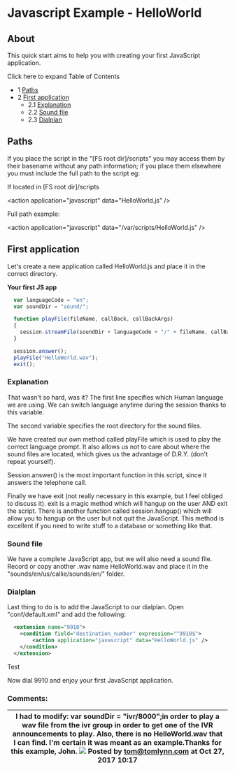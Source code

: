 
# Javascript Example - HelloWorld 

 

## About

This quick start aims to help you with creating your first JavaScript application. 

Click here to expand Table of Contents

* 1 [Paths](#-freeswitch--javascript-example---helloworld-)
* 2 [First application](#first-application)  
   * 2.1 [Explanation](#explanation)  
   * 2.2 [Sound file](#-freeswitch--javascript-example---helloworld-)  
   * 2.3 [Dialplan](#-freeswitch--javascript-example---helloworld-)

## Paths

If you place the script in the "\[FS root dir\]/scripts" you may access them by their basename without any path information; if you place them elsewhere you must include the full path to the script eg:

If located in \[FS root dir\]/scripts

\<action application="javascript" data="HelloWorld.js" />

Full path example:

\<action application="javascript" data="/var/scripts/HelloWorld.js" />

## First application

Let's create a new application called HelloWorld.js and place it in the correct directory.

**Your first JS app**

```js
  var languageCode = "en";
  var soundDir = "sound/";

  function playFile(fileName, callBack, callBackArgs)
  {
    session.streamFile(soundDir + languageCode + "/" + fileName, callBack, callBackArgs);
  }

  session.answer();
  playFile("HelloWorld.wav");
  exit(); 
```

### Explanation

That wasn't so hard, was it? The first line specifies which Human language we are using. We can switch language anytime during the session thanks to this variable.

The second variable specifies the root directory for the sound files.

We have created our own method called playFile which is used to play the correct language prompt. It also allows us not to care about where the sound files are located, which gives us the advantage of D.R.Y. (don't repeat yourself).

Session.answer() is the most important function in this script, since it answers the telephone call.

Finally we have exit (not really necessary in this example, but I feel obliged to discuss it). exit is a magic method which will hangup on the user AND exit the script. There is another function called session.hangup() which will allow you to hangup on the user but not quit the JavaScript. This method is excellent if you need to write stuff to a database or something like that.

### Sound file

We have a complete JavaScript app, but we will also need a sound file. Record or copy another .wav name HelloWorld.wav and place it in the "sounds/en/us/callie/sounds/en/" folder.

### Dialplan

Last thing to do is to add the JavaScript to our dialplan. Open "conf/default.xml" and add the following:

```xml
  <extension name="9910">
	<condition field="destination_number" expression="^9910$">
		<action application="javascript" data="HelloWorld.js" /> 
	</condition>
  </extension>
```

Test

Now dial 9910 and enjoy your first JavaScript application.

### Comments:

| I had to modify: var soundDir = "ivr/8000";in order to play a wav file from the ivr group in order to get one of the IVR announcements to play. Also, there is no HelloWorld.wav that I can find. I'm certain it was meant as an example.Thanks for this example, John. ![](/images/icons/contenttypes/comment_16.png) Posted by tom@tomlynn.com at Oct 27, 2017 10:17 |
| --------------------------------------------------------------------------------------------------------------------------------------------------------------------------------------------------------------------------------------------------------------------------------------------------------------------------------------------------------------------- |


